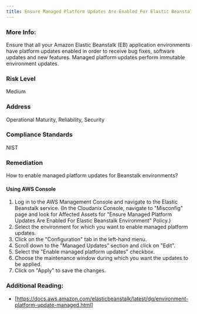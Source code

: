 ```yaml
---
title: Ensure Managed Platform Updates Are Enabled For Elastic Beanstalk Environment
---
```


### More Info:

Ensure that all your Amazon Elastic Beanstalk (EB) application environments have platform updates enabled in order to receive bug fixes, software updates and new features. Managed platform updates perform immutable environment updates.

### Risk Level

Medium

### Address

Operational Maturity, Reliability, Security

### Compliance Standards

NIST

### Remediation

How to enable managed platform updates for Beanstalk environments?

#### Using AWS Console

1. Log in to the AWS Management Console and navigate to the Elastic Beanstalk service.
    (In the Cloudanix Console, navigate to "Misconfig" page and look for Affected Assets for "Ensure Managed Platform Updates Are Enabled For Elastic Beanstalk Environment" Policy.)
2. Select the environment for which you want to enable managed platform updates.
3. Click on the "Configuration" tab in the left-hand menu.
4. Scroll down to the "Managed Updates" section and click on "Edit".
5. Select the "Enable managed platform updates" checkbox.
6. Choose the maintenance window during which you want the updates to be applied.
7. Click on "Apply" to save the changes.

### Additional Reading:

- [https://docs.aws.amazon.com/elasticbeanstalk/latest/dg/environment-platform-update-managed.html]
